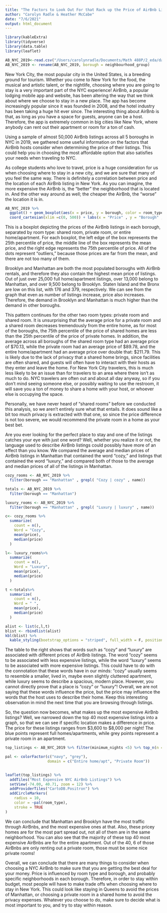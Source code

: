 ```yaml
---
title: "The Factors to Look Out For that Rack up the Price of AirBnb Listings in NYC"
author: "Carolyn Radle & Heather McCabe"
date: "7/6/2021"
output: html_document
---
```



```r
library(kableExtra)
library(tidyverse)
library(data.table)
library(leaflet)

AB_NYC_2019<-read.csv("/Users/carolynradle/Documents/Math 488P/2_eda/data/AB_NYC_2019.csv")
AB_NYC_2019 <- rename(AB_NYC_2019, borough = neighbourhood_group)
```


New York City, the most popular city in the United States, is a breeding ground for tourism. Whether you come to New York for the food, the musical and artistic talent, or the nightlife, choosing where you are going to stay is a very important part of the NYC experience! AirBnb, a popular lodging mobile app and website, has been altering the way that we think about where we choose to stay in a new place. The app has become increasingly popular since it was founded in 2008, and the hotel industry has been taking a huge hit ever since. The interesting thing about AirBnb is that, as long as you have a space for guests, anyone can be a host. Therefore, the app is extremely common in big cities like New York, where anybody can rent out their apartment or room for a ton of cash.

Using a sample of almost 50,000 AirBnb listings across all 5 boroughs in NYC in 2019, we gathered some useful information on the factors that AirBnb hosts consider when determining the price of their listings. This could help you in choosing the most affordable option that also satisfies your needs when traveling to NYC.   

As college students who love to travel, price is a huge consideration for us when choosing where to stay in a new city, and we are sure that many of you feel the same way. There is definitely a correlation between price and the location of each AirBnb listing in New York. As you can imagine, the more expensive the AirBnb is, the “better” the neighborhood that is located in. And the other way around as well; the cheaper the AirBnb, the “worse” the location it is in.

```r
AB_NYC_2019 %>%
  ggplot() + geom_boxplot(aes(x = price, y = borough, color = room_type)) + 
  coord_cartesian(xlim =c(0, 500)) + labs(x = "Price" , y = "Borough" , title = "Price of Listings by Borough and Room Type in 2019")
```


This is a boxplot depicting the prices of the AirBnb listings in each borough, separated by room type: shared room, private room, or entire home/apartment. For each boxplot, the left edge of the box represents the 25th percentile of price, the middle line of the box represents the mean price, and the right edge represents the 75th percentile of price. All of the dots represent "outliers," because those prices are far from the mean, and there are not too many of them.

Brooklyn and Manhattan are both the most populated boroughs with AirBnb rentals, and therefore they also contain the highest mean price of listings. Out of just over 25,000 full home/apartment listings, over 13,000 belong to Manhattan, and over 9,500 belong to Brooklyn. Staten Island and the Bronx are low on this list, with 176 and 379, respectively. We can see from the graph that even as number of listings increase, price also increases. Therefore, the demand in Brooklyn and Manhattan is much higher than the demand in other boroughs. 

This pattern continues for the other two room types: private room and shared room. It is unsurprising that the average price for a private room and a shared room decreases tremendously from the entire home, as for most of the boroughs, the 75th percentile of the price of shared homes are less than the 25th percentile of the price of private homes. In addition, the average across all boroughs of the shared room type had an average price of $70.13, while the private room had an average price of $89.78, and the entire home/apartment had an average price over double that: $211.79. This is likely due to the lack of privacy that a shared home brings, since facilities are often shared, and guests will often have to interact with their hosts as they enter and leave the home. For New York City travelers, this is much less likely to be an issue than for travelers to an area where there isn't as much to do. NYC travelers are often out and about all day anyway, so if you don't mind seeing someone else, or possibly waiting to use the restroom, it will save you a ton of money to share a home with your host, or whoever else is occupying the space. 


Personally, we have never heard of "shared rooms" before we conducted this analysis, so we aren't entirely sure what that entails. It does sound like a bit too much privacy is extracted with that one, so since the price difference is not too severe, we would recommend the private room in a home as your best bet. 


Are you ever looking for the perfect place to stay and one of the listings catches your eye with just one word? Well, whether you realize it or not, the language used to describe AirBnb listings could possibly have more of an effect than you know. We compared the average and median prices of AirBnb listings in Manhattan that contained the word "cozy," and listings that contained the word "luxury," and compared both of those to the average and median prices of all of the listings in Manhattan.

	
```r
cozy_rooms <- AB_NYC_2019 %>% 
  filter(borough == "Manhattan" , grepl( "Cozy | cozy" , name)) 

totals <- AB_NYC_2019 %>% 
  filter(borough == "Manhattan")

luxury_rooms <- AB_NYC_2019 %>% 
  filter(borough == "Manhattan" , grepl( "Luxury | luxury" , name))

c<- cozy_rooms %>%
  summarize(
    count = n(),
    Word = "Cozy",
    mean(price),
    median(price)
  )

l<- luxury_rooms%>%
  summarize(
    count = n(),
    Word = "Luxury",
    mean(price),
    median(price)
  )

t <-totals%>%
  summarize(
    count = n(),
    Word = " ",
    mean(price),
    median(price)
  )

alist <- list(c,l,t)
blist <- rbindlist(alist)
kbl(blist) %>%
  kable_styling(bootstrap_options = "striped", full_width = F, position = "float_right")
```



The table to the right shows that words such as “cozy” and “luxury” are associated with different prices of AirBnb listings. The word "cozy" seems to be associated with less expensive listings, while the word "luxury" seems to be associated with more expensive listings. This could have to do with the connotation that these words have in our minds: "cozy" usually seems to resemble a smaller, lived in, maybe even slightly cluttered apartment, while luxury seems to describe a spacious, modern place. However, you cannot directly prove that a place is "cozy" or "luxury"! Overall, we are not saying that these words influence the price, but the price may influence the words that the host uses to describe their home. Keep this interesting observation in mind the next time that you are browsing through listings. 


So, the question now becomes, what makes up the most expensive AirBnb listings? Well, we narrowed down the top 40 most expensive listings into a graph, so that we can see if specific location makes a difference in price. The price for these listings ranges from $3,600 to $8,000 per night! The blue points represent full homes/apartments, while grey points represent a private room in an apartment. 

```r

top_listings <- AB_NYC_2019 %>% filter(minimum_nights <5) %>% top_n(n = 40, wt = price) %>% arrange(desc(price))

pal <- colorFactor(c("navy", "grey"),
                   domain = c("Entire home/apt", "Private Room"))
                   

leaflet(top_listings) %>%
  addTiles("Most Expensive NYC AirBnb Listings") %>%
  setView(-74.00, 40.71, zoom = 12) %>%
  addProviderTiles("CartoDB.Positron") %>%
  addCircleMarkers(
    radius = 10,
    color = ~pal(room_type),
    stroke = TRUE
)

```




We can conclude that Manhattan and Brooklyn have the most traffic through AirBnbs, and the most expensive ones at that. Also, these pricey homes are for the most part spread out, not all of them are in the same neighborhood. You can also see that the majority of these top 40 most expensive AirBnbs are for the entire apartment. Out of the 40,  6 of those AirBnbs are only renting out a private room, those must be some nice private rooms! 



Overall, we can conclude that there are many things to consider when choosing a NYC AirBnb to make sure that you are getting the best deal for your money. Price is influenced by room type and borough, and probably specific neighborhoods in each borough. Therefore, in order to stay within budget, most people will have to make trade offs when choosing where to stay in New York. This could look like staying in Queens to avoid the prices of Manhattan, or choosing a private room in a shared home to avoid the privacy expenses. Whatever you choose to do, make sure to decide what is most important to you, and try to stay within reason.